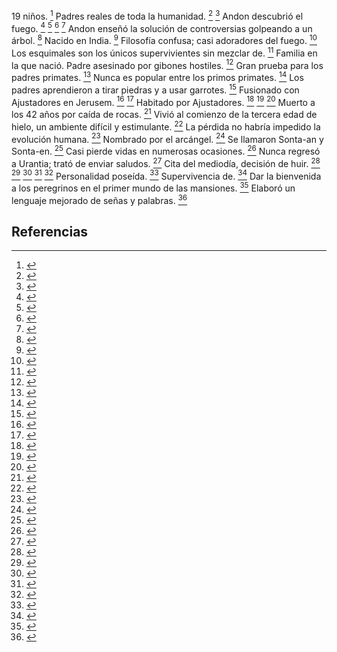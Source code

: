 19 niños. <ref>{{lib|LU|63|3|2}}</ref> Padres reales de toda la humanidad. <ref>{{lib|LU|61|6|2}}</ref> <ref>{{lib|LU|63|1|1}}</ref> Andon descubrió el fuego. <ref>{{lib|LU|63|2|5-7}}</ref> <ref>{{lib|LU|63|6|2}}</ref> <ref>{{lib|LU|69|6|4}}</ref> <ref>{{lib|LU|81|2|9}}</ref> Andon enseñó la solución de controversias golpeando a un árbol. <ref>{{lib|LU|70|1|3}}</ref> Nacido en India. <ref>{{lib|LU|79|0|1}}</ref> Filosofía confusa; casi adoradores del fuego. <ref>{{lib|LU|63|6|2}}</ref> Los esquimales son los únicos supervivientes sin mezclar de. <ref>{{lib|LU|61|6|3}}</ref> Familia en la que nació. Padre asesinado por gibones hostiles. <ref>{{lib|LU|62|5|11}}</ref> Gran prueba para los padres primates. <ref>{{lib|LU|62|5|6}}</ref> Nunca es popular entre los primos primates. <ref>{{lib|LU|63|2|1}}</ref> Los padres aprendieron a tirar piedras y a usar garrotes. <ref>{{lib|LU|63|1|2}}</ref> Fusionado con Ajustadores en Jerusem. <ref>{{lib|LU|63|0|3}}</ref> <ref>{{lib|LU|63|7|2}}</ref> Habitado por Ajustadores. <ref>{{lib|LU|63|1|4}}</ref> <ref>{{lib|LU|63|6|9}}</ref> <ref>{{lib|LU|65|4|9}}</ref> Muerto a los 42 años por caída de rocas. <ref>{{lib|LU|63|3|4}}</ref> Vivió al comienzo de la tercera edad de hielo, un ambiente difícil y estimulante. <ref>{{lib|LU|61|6|3}}</ref> La pérdida no habría impedido la evolución humana. <ref>{{lib|LU|65|3|4}}</ref> Nombrado por el arcángel. <ref>{{lib|LU|63|0}}</ref> Se llamaron Sonta-an y Sonta-en. <ref>{{lib|LU|63|0|3}}</ref> Casi pierde vidas en numerosas ocasiones. <ref>{{lib|LU|62|5|6}}</ref> Nunca regresó a Urantia; trató de enviar saludos. <ref>{{lib|LU|63|7|1-3}}</ref> Cita del mediodía, decisión de huir. <ref>{{lib|LU|62|5|8}}</ref> <ref>{{lib|LU|62|6|5}}</ref> <ref>{{lib|LU|62|7|3}}</ref> <ref>{{lib|LU|63|1|4}}</ref> <ref>{{lib|LU|63|2}}</ref> Personalidad poseída. <ref>{{lib|LU|63|1|4}}</ref> Supervivencia de. <ref>{{lib|LU|63|7}}</ref> Dar la bienvenida a los peregrinos en el primer mundo de las mansiones. <ref>{{lib|LU|63|7|3}}</ref> Elaboró ​​un lenguaje mejorado de señas y palabras. <ref>{{lib|LU|62|5|7}}</ref> 

== Referencias ==

<references />
